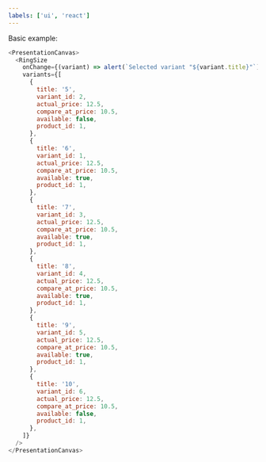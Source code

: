 ```yaml
---
labels: ['ui', 'react']
---
```



Basic example:
```js live
<PresentationCanvas>
  <RingSize
    onChange={(variant) => alert(`Selected variant "${variant.title}"`)}
    variants={[
      {
        title: '5',
        variant_id: 2,
        actual_price: 12.5,
        compare_at_price: 10.5,
        available: false,
        product_id: 1,
      },
      {
        title: '6',
        variant_id: 1,
        actual_price: 12.5,
        compare_at_price: 10.5,
        available: true,
        product_id: 1,
      },
      {
        title: '7',
        variant_id: 3,
        actual_price: 12.5,
        compare_at_price: 10.5,
        available: true,
        product_id: 1,
      },
      {
        title: '8',
        variant_id: 4,
        actual_price: 12.5,
        compare_at_price: 10.5,
        available: true,
        product_id: 1,
      },
      {
        title: '9',
        variant_id: 5,
        actual_price: 12.5,
        compare_at_price: 10.5,
        available: true,
        product_id: 1,
      },
      {
        title: '10',
        variant_id: 6,
        actual_price: 12.5,
        compare_at_price: 10.5,
        available: false,
        product_id: 1,
      },
    ]}
  />
</PresentationCanvas>
```

